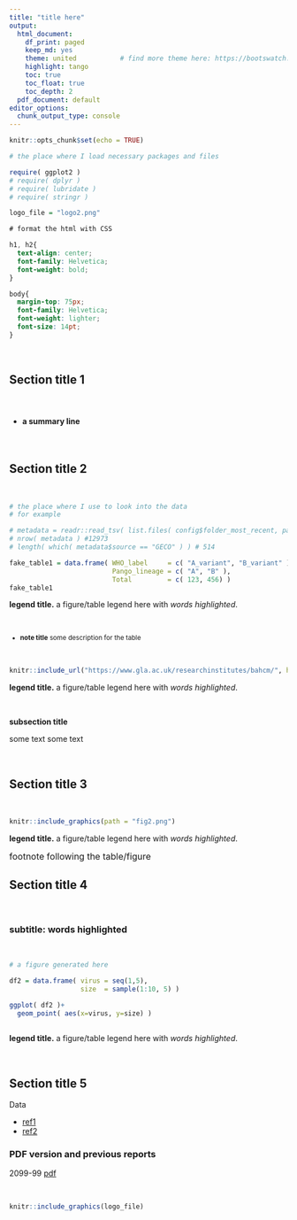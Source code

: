```yaml
---
title: "title here"
output: 
  html_document:
    df_print: paged
    keep_md: yes
    theme: united           # find more theme here: https://bootswatch.com/3/
    highlight: tango
    toc: true
    toc_float: true
    toc_depth: 2
  pdf_document: default
editor_options: 
  chunk_output_type: console
---
```


```r
knitr::opts_chunk$set(echo = TRUE)
```


```r

# the place where I load necessary packages and files

require( ggplot2 )
# require( dplyr )
# require( lubridate )
# require( stringr )

logo_file = "logo2.png"

```



```css

# format the html with CSS

h1, h2{
  text-align: center;
  font-family: Helvetica;
  font-weight: bold;
}

body{
  margin-top: 75px;
  font-family: Helvetica;
  font-weight: lighter;
  font-size: 14pt;
}

```

$~$

## Section title 1

$~$

<h4> * a summary line </h4>


$~$
$~$

## Section title 2 

$~$

```r

# the place where I use to look into the data
# for example

# metadata = readr::read_tsv( list.files( config$folder_most_recent, pattern = "postNS", full.names = TRUE ))
# nrow( metadata ) #12973
# length( which( metadata$source == "GECO" ) ) # 514


```



```r

fake_table1 = data.frame( WHO_label     = c( "A_variant", "B_variant" ),
                          Pango_lineage = c( "A", "B" ),
                          Total         = c( 123, 456) )
fake_table1

```
<strong>legend title.</strong> a figure/table legend here with *words highlighted*.

$~$

<body>
<small> 

* __note title__ some description for the table

</small>
</body>


$~$

```r
knitr::include_url("https://www.gla.ac.uk/researchinstitutes/bahcm/", height = 250)

```
<strong>legend title.</strong> a figure/table legend here with *words highlighted*.


$~$

__subsection title__

some text some text


$~$
$~$

## Section title 3

$~$

```r

knitr::include_graphics(path = "fig2.png")

```
<strong>legend title.</strong> a figure/table legend here with *words highlighted*.

<body>
<font size="3">
footnote following the table/figure
</font>
</body>



## Section title 4

$~$


### subtitle: **words highlighted**

$~$

```r

# a figure generated here 

df2 = data.frame( virus = seq(1,5),
                  size  = sample(1:10, 5) )

ggplot( df2 )+
  geom_point( aes(x=virus, y=size) )
  

```
<strong>legend title.</strong> a figure/table legend here with *words highlighted*.



$~$
$~$



## Section title 5


Data

* [ref1](https://www.gla.ac.uk/researchinstitutes/bahcm/)
* [ref2](https://www.gla.ac.uk/researchinstitutes/bahcm/)


### PDF version and previous reports

2099-99 [pdf](https://github.com/GECO-PH/GECO-covid/blob/main/template/example_pdf.pdf)


$~$


```r

knitr::include_graphics(logo_file)

```
